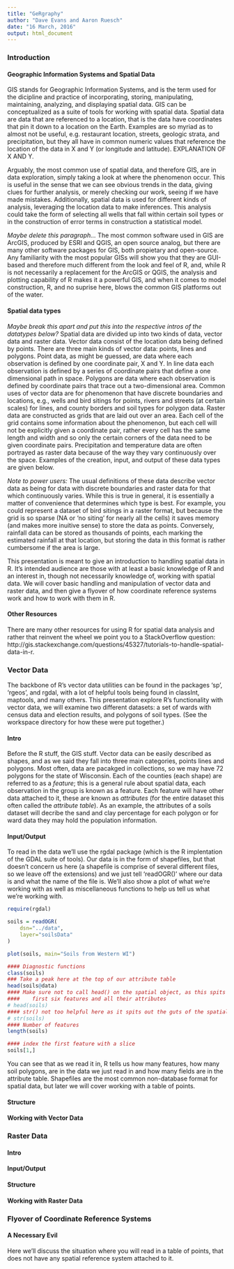 ```yaml
---
title: "GeRgraphy"
author: "Dave Evans and Aaron Ruesch"
date: "16 March, 2016"
output: html_document
---
```

### Introduction

#### Geographic Information Systems and Spatial Data
GIS stands for Geographic Information Systems, and is the term used for the dicipline and practice of incorporating, storing, manipulating, maintaining, analyzing, and displaying spatial data. GIS can be conceptualized as a suite of tools for working with spatial data. Spatial data are data that are referenced to a location, that is the data have coordinates that pin it down to a location on the Earth. Examples are so myriad as to almost not be useful, e.g. restaurant location, streets, geologic strata, and precipitation, but they all have in common numeric values that reference the location of the data in X and Y (or longitude and latitude). EXPLANATION OF X AND Y.

Arguably, the most common use of spatial data, and therefore GIS, are in data exploration, simply taking a look at where the phenomenon occur. This is useful in the sense that we can see obvious trends in the data, giving clues for further analysis, or merely checking our work, seeing if we have made mistakes. Additionally, spatial data is used for different kinds of analysis, leveraging the location data to make inferences. This analysis could take the form of selecting all wells that fall within certain soil types or in the construction of error terms in construction a statistical model. 

*Maybe delete this paragraph...*
The most common software used in GIS are ArcGIS, produced by ESRI and QGIS, an open source analog, but there are many other software packages for GIS, both propietary and open-source. Any familiarity with the most popular GISs will show you that they are GUI-based and therefore much different from the look and feel of R, and, while R is not necessarily a replacement for the ArcGIS or QGIS, the analysis and plotting capability of R makes it a powerful GIS, and when it comes to model construction, R, and no suprise here, blows the common GIS platforms out of the water.

#### Spatial data types
*Maybe break this apart and put this into the respective intros of the datatypes below?*
Spatial data are divided up into two kinds of data, vector data and raster data. Vector data consist of the location data being defined by points. There are three main kinds of vector data: points, lines and polygons. Point data, as might be guessed, are data where each observation is defined by one coordinate pair, X and Y. In line data each observation is defined by a series of coordinate pairs that define a one dimensional path in space. Polygons are data where each observation is defined by coordinate pairs that trace out a two-dimensional area. Common uses of vector data are for phenomenon that have discrete boundaries and locations, e.g., wells and bird sitings for points, rivers and streets (at certain scales) for lines, and county borders and soil types for polygon data. Raster data are constructed as grids that are laid out over an area. Each cell of the grid contains some information about the phenomenon, but each cell will not be explicitly given a coordinate pair, rather every cell has the same length and width and so only the certain corners of the data need to be given coordinate pairs. Precipitation and temperature data are often portrayed as raster data because of the way they vary continuously over the space. Examples of the creation, input, and output of these data types are given below.

*Note to power users:*
The usual definitions of these data describe vector data as being for data with discrete boundaries and raster data for that which continuously varies. While this is true in general, it is essentially a matter of convenience that determines which type is best. For example, you could represent a dataset of bird sitings in a raster format, but because the grid is so sparse (NA or 'no siting' for nearly all the cells) it saves memory (and makes more inuitive sense) to store the data as points. Conversely, rainfall data can be stored as thousands of points, each marking the estimated rainfall at that location, but storing the data in this format is rather cumbersome if the area is large. 

This presentation is meant to give an introduction to handling spatial data in R. It's intended audience are those with at least a basic knowledge of R and an interest in, though not necessarily knowledge of, working with spatial data. We will cover basic handling and manipulation of vector data and raster data, and then give a flyover of how coordinate reference systems work and how to work with them in R.

#### Other Resources
There are many other resources for using R for spatial data analysis and rather that reinvent the wheel we point you to a StackOverflow question: http://gis.stackexchange.com/questions/45327/tutorials-to-handle-spatial-data-in-r.



### Vector Data
The backbone of R's vector data utilities can be found in the packages 'sp', 'rgeos', and rgdal, with a lot of helpful tools being found in classInt, maptools, and many others. This presentation explore R's functionality with vector data, we will examine two different datasets: a set of wards with census data and election results, and polygons of soil types. (See the workspace directory for how these were put together.)

#### Intro
Before the R stuff, the GIS stuff. Vector data can be easily described as shapes, and as we said they fall into three main categories, points lines and polygons. Most often, data are pacakged in collections, so we may have 72 polygons for the state of Wisconsin. Each of the counties (each shape) are referred to as a *feature*; this is a general rule about spatial data, each observation in the group is known as a feature. Each feature will have other data attached to it, these are known as *attributes* (for the entire dataset this often called the *attribute table*). As an example, the attributes of a soils dataset will decribe the sand and clay percentage for each polygon or for ward data they may hold the population information. 

#### Input/Output
To read in the data we'll use the rgdal package (which is the R implentation of the GDAL suite of tools). Our data is in the form of shapefiles, but that doesn't concern us here (a shapefile is comprise of several different files, so we leave off the extensions) and we just tell 'readOGR()' where our data is and what the name of the file is. We'll also show a plot of what we're working with as well as miscellaneous functions to help us tell us what we're working with.
```r
require(rgdal)

soils = readOGR(
    dsn="../data",
    layer="soilsData"
)

plot(soils, main="Soils from Western WI")

#### Diagnostic functions
class(soils)
### Take a peak here at the top of our attribute table
head(soils@data)
#### Make sure not to call head() on the spatial object, as this spits out the 
####    first six features and all their attributes
# head(soils)
#### str() not too helpful here as it spits out the guts of the spatial components
# str(soils) 
#### Number of features
length(soils)

#### index the first feature with a slice
soils[1,]
```
You can see that as we read it in, R tells us how many features, how many soil polygons, are in the data we just read in and how many fields are in the attribute table. Shapefiles are the most common non-database format for spatial data, but later we will cover working with a table of points.

#### Structure
#### Working with Vector Data

### Raster Data

#### Intro
#### Input/Output
#### Structure
#### Working with Raster Data

### Flyover of Coordinate Reference Systems

#### A Necessary Evil
Here we'll discuss the situation where you will read in a table of points, that does not have any spatial reference system attached to it.


